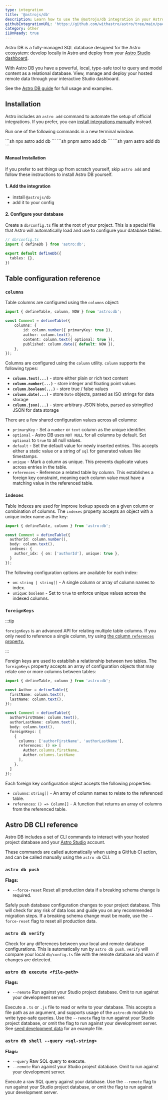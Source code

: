 ```yaml
---
type: integration
title: '@astrojs/db'
description: Learn how to use the @astrojs/db integration in your Astro project.
githubIntegrationURL: 'https://github.com/withastro/astro/tree/main/packages/db/'
category: other
i18nReady: true
---
```



Astro DB is a fully-managed SQL database designed for the Astro ecosystem: develop locally in Astro and deploy from your [Astro Studio dashboard](http://studio.astro.build).

With Astro DB you have a powerful, local, type-safe tool to query and model content as a relational database. View, manage and deploy your hosted remote data through your interactive Studio dashboard.

<ReadMore>See the [Astro DB guide](/en/guides/astro-db/) for full usage and examples.</ReadMore>

## Installation

Astro includes an `astro add` command to automate the setup of official integrations. If you prefer, you can [install integrations manually](https://docs.astro.build/en/guides/integrations-guide/mdx/#manual-install) instead.

Run one of the following commands in a new terminal window.

<PackageManagerTabs>
  <Fragment slot="npm">
  ```sh
  npx astro add db
    ```
  </Fragment>
  <Fragment slot="pnpm">
  ```sh
  pnpm astro add db
  ```
  </Fragment>
  <Fragment slot="yarn">
  ```sh
  yarn astro add db
  ```
  </Fragment>
 </PackageManagerTabs>

#### Manual Installation 

If you prefer to set things up from scratch yourself, skip `astro add` and follow these instructions to install Astro DB yourself.

#### 1. Add the integration

 - install `@astrojs/db`
 - add it to your config

#### 2. Configure your database 

Create a `db/config.ts` file at the root of your project. This is a special file that Astro will automatically load and use to configure your database tables.

```ts
// db/config.ts
import { defineDb } from 'astro:db';

export default defineDb({
  tables: {},
})
```

## Table configuration reference

### `columns`

Table columns are configured using the `columns` object:

```ts
import { defineTable, column, NOW } from 'astro:db';

const Comment = defineTable({
	columns: {
		id: column.number({ primaryKey: true }),
		author: column.text(),
		content: column.text({ optional: true }),
		published: column.date({ default: NOW }),
	},
});
```

Columns are configured using the `column` utility. `column` supports the following types:

- **`column.text(...)`** - store either plain or rich text content
- **`column.number(...)`** - store integer and floating point values
- **`column.boolean(...)`** - store true / false values
- **`column.date(...)`** - store `Date` objects, parsed as ISO strings for data storage
- **`column.json(...)`** - store arbitrary JSON blobs, parsed as stringified JSON for data storage

There are a few shared configuration values across all columns:

- `primaryKey` - Set a `number` or `text` column as the unique identifier.
- `optional` - Astro DB uses `NOT NULL` for all columns by default. Set `optional` to `true` to all null values.
- `default` - Set the default value for newly inserted entries. This accepts either a static value or a string of `sql` for generated values like timestamps.
- `unique` - Mark a column as unique. This prevents duplicate values across entries in the table.
- `references` - Reference a related table by column. This establishes a foreign key constraint, meaning each column value must have a matching value in the referenced table.  

### `indexes`

Table indexes are used for improve lookup speeds on a given column or combination of columns. The `indexes` property accepts an object with a unique index name as the key:

```ts title="db/config.ts" {6-8}
import { defineTable, column } from 'astro:db';

const Comment = defineTable({
  authorId: column.number(),
  body: column.text(),
  indexes: {
    author_idx: { on: ['authorId'], unique: true },
  }
});
```

The following configuration options are available for each index:

- `on`: `string | string[]` - A single column or array of column names to index.
- `unique`: `boolean` - Set to `true` to enforce unique values across the indexed columns.

### `foreignKeys`

:::tip

`foreignKeys` is an advanced API for relating multiple table columns. If you only need to reference a single column, try using [the column `references` property.](#columns)

:::

Foreign keys are used to establish a relationship between two tables. The `foreignKeys` property accepts an array of configuration objects that may relate one or more columns between tables:

```ts title="db/config.ts" {12-20}
import { defineTable, column } from 'astro:db';

const Author = defineTable({
  firstName: column.text(),
  lastName: column.text(),
});

const Comment = defineTable({
  authorFirstName: column.text(),
  authorLastName: column.text(),
  body: column.text(),
  foreignKeys: [
    {
      columns: ['authorFirstName', 'authorLastName'],
      references: () => [
        Author.columns.firstName,
        Author.columns.lastName
      ],
    },
  ]
});
```

Each foreign key configuration object accepts the following properties:

- `columns`: `string[]` - An array of column names to relate to the referenced table.
- `references`: `() => Column[]` - A function that returns an array of columns from the referenced table.

## Astro DB CLI reference

Astro DB includes a set of CLI commands to interact with your hosted project database and your [Astro Studio](/en/guides/studio/) account. 

These commands are called automatically when using a GitHub CI action, and can be called manually using the `astro db` CLI. 

### `astro db push`

**Flags:**

- `--force-reset` Reset all production data if a breaking schema change is required.

Safely push database configuration changes to your project database. This will check for any risk of data loss and guide you on any recommended migration steps. If a breaking schema change must be made, use the `--force-reset` flag to reset all production data.

### `astro db verify`

Check for any differences between your local and remote database configurations. This is automatically run by `astro db push`. `verify` will compare your local `db/config.ts` file with the remote database and warn if changes are detected.

### `astro db execute <file-path>`

**Flags:**

- `--remote` Run against your Studio project database. Omit to run against your development server.

Execute a `.ts` or `.js` file to read or write to your database. This accepts a file path as an argument, and supports usage of the `astro:db` module to write type-safe queries. Use the `--remote` flag to run against your Studio project database, or omit the flag to run against your development server. See [seed development data](#seed-development-data) for an example file.

### `astro db shell --query <sql-string>`

**Flags:**

- `--query` Raw SQL query to execute.
- `--remote` Run against your Studio project database. Omit to run against your development server.

Execute a raw SQL query against your database. Use the `--remote` flag to run against your Studio project database, or omit the flag to run against your development server.
